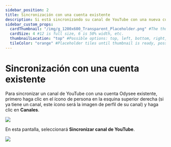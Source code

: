 ---
sidebar_position: 2
title: Sincronización con una cuenta existente
description: Si está sincronizando su canal de YouTube con una nueva cuenta de Odysee, los pasos son bastante sencillos.
sidebar_custom_props:
  cardThumbnail: "/img/g_1200x600_Transparent_Placeholder.png" #The thumbnail on the category card.
  cardSize: 4 #12 is full size, 6 is 50% width, etc.
  thumbnailLocation: "top" #Possible options: top, left, bottom, right, none
  tileColor: "orange" #Placeholder tiles until thumbnail is ready, possible options: blue, cream, darkpurple, lightpurple, mauve, orange, pink, none
---

# Sincronización con una cuenta existente

Para sincronizar un canal de YouTube con una cuenta Odysee existente, primero haga clic en el ícono de persona <OdyseeButtonRound ><OdyseeIcon type="person"/></OdyseeButtonRound> en la esquina superior derecha (si ya tiene un canal, este ícono será la imagen de perfil de su canal) y haga clic en **Canales**.

![](/img/es/image_36.png)

En esta pantalla, seleccionará **Sincronizar canal de YouTube**.

![](/img/es/image_37.png)